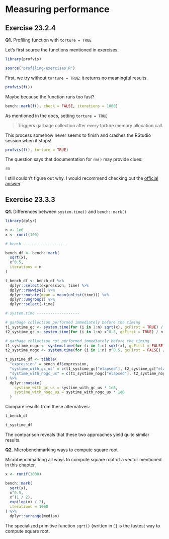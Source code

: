 # Measuring performance

## Exercise 23.2.4

**Q1.** Profiling function with `torture = TRUE`

Let's first source the functions mentioned in exercises.

```r
library(profvis)

source("profiling-exercises.R")
```

First, we try without `torture = TRUE`: it returns no meaningful results. 

```r
profvis(f())
```

Maybe because the function runs too fast?

```r
bench::mark(f(), check = FALSE, iterations = 1000)
```

As mentioned in the docs, setting `torture = TRUE`

> Triggers garbage collection after every torture memory allocation call.

This process somehow never seems to finish and crashes the RStudio session when it stops!

```r
profvis(f(), torture = TRUE)
```

The question says that documentation for `rm()` may provide clues:

```r
rm
```

I still couldn't figure out why. I would recommend checking out the [official answer](https://advanced-r-solutions.rbind.io/measuring-performance.html#profiling).

## Exercise 23.3.3

**Q1.** Differences between `system.time()` and `bench::mark()`

```r
library(dplyr)

n <- 1e6
x <- runif(100)

# bench -------------------

bench_df <- bench::mark(
  sqrt(x),
  x^0.5,
  iterations = n
)

t_bench_df <- bench_df %>%
  dplyr::select(expression, time) %>%
  dplyr::rowwise() %>%
  dplyr::mutate(mean = mean(unlist(time))) %>%
  dplyr::ungroup() %>%
  dplyr::select(-time)

# system.time -------------------

# garbage collection performed immediately before the timing
t1_systime_gc <- system.time(for (i in 1:n) sqrt(x), gcFirst = TRUE) / n
t2_systime_gc <- system.time(for (i in 1:n) x^0.5, gcFirst = TRUE) / n

# garbage collection not performed immediately before the timing
t1_systime_nogc <- system.time(for (i in 1:n) sqrt(x), gcFirst = FALSE) / n
t2_systime_nogc <- system.time(for (i in 1:n) x^0.5, gcFirst = FALSE) / n

t_systime_df <- tibble(
  "expression" = bench_df$expression,
  "systime_with_gc_us" = c(t1_systime_gc["elapsed"], t2_systime_gc["elapsed"]),
  "systime_with_nogc_us" = c(t1_systime_nogc["elapsed"], t2_systime_nogc["elapsed"])
) %>%
  dplyr::mutate(
    systime_with_gc_us = systime_with_gc_us * 1e6,
    systime_with_nogc_us = systime_with_nogc_us * 1e6
  )
```

Compare results from these alternatives:

```r
t_bench_df

t_systime_df
```

The comparison reveals that these two approaches yield quite similar results.

**Q2.** Microbenchmarking ways to compute square root

Microbenchmarking all ways to compute square root of a vector mentioned in this chapter.

```r
x <- runif(1000)

bench::mark(
  sqrt(x),
  x^0.5,
  x^(1 / 2),
  exp(log(x) / 2),
  iterations = 1000
) %>%
  dplyr::arrange(median)
```

The specialized primitive function `sqrt()` (written in `C`) is the fastest way to compute square root.
